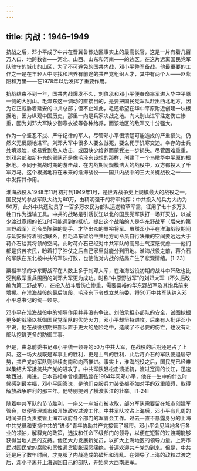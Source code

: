 ```yaml
---
---
---
```

title: 内战：1946–1949
---



抗战之后，邓小平成了中共在晋冀鲁豫边区事实上的最高长官，这是一片有着几百万人口、地跨数省——河北、山西、山东和河南——的边区。在这片远离国民党军队驻守的城市的山区，为了不可避免的国共内战，邓小平整军备战。他最重要的工作之一是在年轻人中寻找和培养有前途的共产党组织人才，其中有两个人——赵紫阳和万里——在1978年以后发挥了重要作用。

抗战结束不到一年，国共内战爆发不久，刘伯承和邓小平便奉命率军进入华中平原一侧的大别山。毛泽东这一调动的直接目的，是要把国民党军队赶出西北地方，因为它正威胁着延安的中共总部；但不止如此，毛还希望在华中平原附近创建一块根据地，因为纵观中国历史，那里一向是兵家决战之地。向大别山进军注定伤亡惨重，因为刘邓大军缺少御寒衣被等各种给养，而该地区的敌军又十分强大。

作为一个坚忍不拔、严守纪律的军人，尽管邓小平很清楚可能造成的严重损失，仍然义无反顾地进军。刘邓大军中很多人要么战死，要么死于饥寒交迫。幸存的士兵处境艰险，极易受到敌人攻击，或因缺少给养而蒙受进一步损失。尽管困难重重，刘邓余部和新补充的部队还是像毛泽东设想的那样，创建了一个鸟瞰华中平原的根据地。不同于抗战时期的游击战，在内战期间规模浩大的战役中，双方都投入了千军万马。这个根据地将在未来的淮海战役——国共内战中的三大关键战役之一——中发挥其作用。

淮海战役从1948年11月初打到1949年1月，是世界战争史上规模最大的战役之一。国民党的参战军队大约为60万，由精明强干的将军指挥；中共投入的兵力大约为50万，此外中共还动员了一百多万农民为部队运送粮草军需，征用了七十多万头牲口作为运输工具。中共的战略是引诱长江以北的国民党军队打一场歼灭战，以减少渡过宽阔的长江时可能遇到的抵抗。提出这个战略的人是华东野战军（后来的第三野战军）司令员陈毅的副手、才华出众的粟裕将军。虽然邓小平在淮海战役期间与延安保持着密切联系，但毛泽东留给中共地方司令员自行决策的空间要远远大于蒋介石给其将领的空间。此时蒋介石已经对中共军队的高昂士气深感忧虑——他们都是贫苦农民，盼着打了胜仗之后自己家里就能分到田地。淮海战役之前，蒋介石的军队在东北被中共的军队打败，也使他对内战的结局产生了悲观情绪。[1-23]

粟裕率领的华东野战军在人数上多于刘邓大军，在淮海战役初期的战斗中歼敌也比受到敌军重兵围困的刘邓大军更为成功。时称“中原野战军”的刘邓大军（不久后改编为第二野战军），在投入战斗后伤亡惨重，需要粟裕的华东野战军及其炮兵前来增援。在淮海战役的最后阶段，毛泽东下令成立总前委，将50万中共军队纳入邓小平总书记的统一领导。

邓小平在淮海战役中的领导作用并非没有争议。刘伯承担心部队的安全，试图挖掘更多的战壕以抵御国民党军队的优势火力，邓小平却坚持进攻。后来有人批评邓小平说，他在战役初期把部队置于更大的危险之中，造成了不必要的伤亡，也没有让部队挖筑更多的防御工事。

但是，由总前委书记邓小平统一领导的50万中共大军，在战役的后期还是占了上风。这一场大战既是军事上的胜利，更是士气的胜利，此后蒋介石的军队便退居守势，共产党的军队则继续向南和向西推进。事实上，淮海战役之后，国民党已经难以集结大军抵抗共产党的进攻了。中共军队轻松击溃抵抗，渡过宽阔的长江，迅速地西进、南进。日本首相中曾根康弘曾在1984年问邓小平，他在一生中的什么时候感到最幸福，邓小平回答说，是他们克服兵力装备都不如对手的双重障碍，取得解放战争胜利的那三年。他特别提到了横渡长江的壮举。[1-24]

随着中共军队的节节胜利，一座又一座城市被攻取，部分军队需要留在城市创建军管会，以便管理城市和开始政权过渡工作。中共军队攻占上海后，邓小平有几周的时间亲自负责接管上海市政府各个部门的军管会工作。过去一直不暴露身分的上海中共党员和支持中共的“进步”青年协助共产党接管了城市。邓小平会见当地各行各业的领袖，解释党的政策，选拔和任命下级部门的领导，以便在短暂的过渡期能够获得当地人民的支持。他还大力发展新党员，以扩大上海地区的领导力量。上海市民对国民党的腐败和恶性通货膨胀深恶痛绝，普遍欢迎共产党的到来。但是，中共还是用了数年时间，才克服了内战造成的破坏和混乱。在领导了上海的政权过渡之后，邓小平离开上海返回自己的部队，开始向大西南进军。